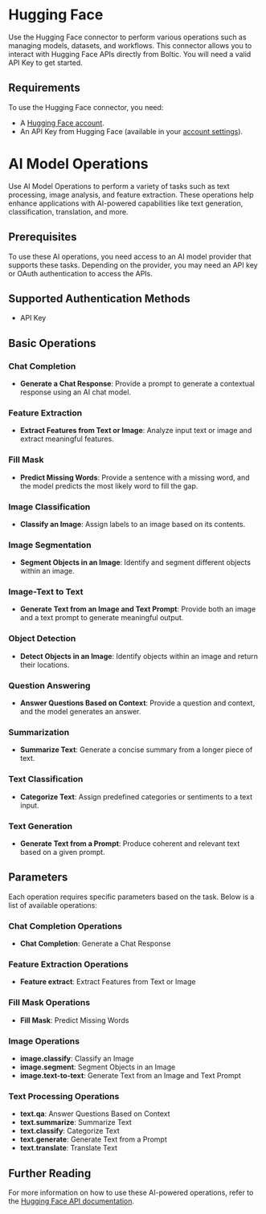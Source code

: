 # Hugging Face  

Use the Hugging Face connector to perform various operations such as managing models, datasets, and workflows. This connector allows you to interact with Hugging Face APIs directly from Boltic. You will need a valid API Key to get started.  

## Requirements  

To use the Hugging Face connector, you need:  

- A <a href="https://huggingface.co/join" target="_blank" rel="noopener"><span>Hugging Face account</span></a>.  
- An API Key from Hugging Face (available in your <a href="https://huggingface.co/settings/tokens" target="_blank" rel="noopener"><span>account settings</span></a>).  

# AI Model Operations  

Use AI Model Operations to perform a variety of tasks such as text processing, image analysis, and feature extraction. These operations help enhance applications with AI-powered capabilities like text generation, classification, translation, and more.  

## Prerequisites  

To use these AI operations, you need access to an AI model provider that supports these tasks. Depending on the provider, you may need an API key or OAuth authentication to access the APIs.  

## Supported Authentication Methods  

- API Key  

## Basic Operations  

### Chat Completion  

- **Generate a Chat Response**: Provide a prompt to generate a contextual response using an AI chat model.  

### Feature Extraction  

- **Extract Features from Text or Image**: Analyze input text or image and extract meaningful features.  

### Fill Mask  

- **Predict Missing Words**: Provide a sentence with a missing word, and the model predicts the most likely word to fill the gap.  

### Image Classification  

- **Classify an Image**: Assign labels to an image based on its contents.  

### Image Segmentation  

- **Segment Objects in an Image**: Identify and segment different objects within an image.  

### Image-Text to Text  

- **Generate Text from an Image and Text Prompt**: Provide both an image and a text prompt to generate meaningful output.  

### Object Detection  

- **Detect Objects in an Image**: Identify objects within an image and return their locations.  

### Question Answering  

- **Answer Questions Based on Context**: Provide a question and context, and the model generates an answer.  

### Summarization  

- **Summarize Text**: Generate a concise summary from a longer piece of text.  

### Text Classification  

- **Categorize Text**: Assign predefined categories or sentiments to a text input.  

### Text Generation  

- **Generate Text from a Prompt**: Produce coherent and relevant text based on a given prompt.  

## Parameters  

Each operation requires specific parameters based on the task. Below is a list of available operations:  

### Chat Completion Operations  

- **Chat Completion**: Generate a Chat Response  

### Feature Extraction Operations  

- **Feature extract**: Extract Features from Text or Image  

### Fill Mask Operations  

- **Fill Mask**: Predict Missing Words  

### Image Operations  

- **image.classify**: Classify an Image  
- **image.segment**: Segment Objects in an Image  
- **image.text-to-text**: Generate Text from an Image and Text Prompt  

### Text Processing Operations  

- **text.qa**: Answer Questions Based on Context  
- **text.summarize**: Summarize Text  
- **text.classify**: Categorize Text  
- **text.generate**: Generate Text from a Prompt  
- **text.translate**: Translate Text  

## Further Reading  

For more information on how to use these AI-powered operations, refer to the <a href="https://huggingface.co/docs" target="_blank" rel="noopener"><span>Hugging Face API documentation</span></a>.  
